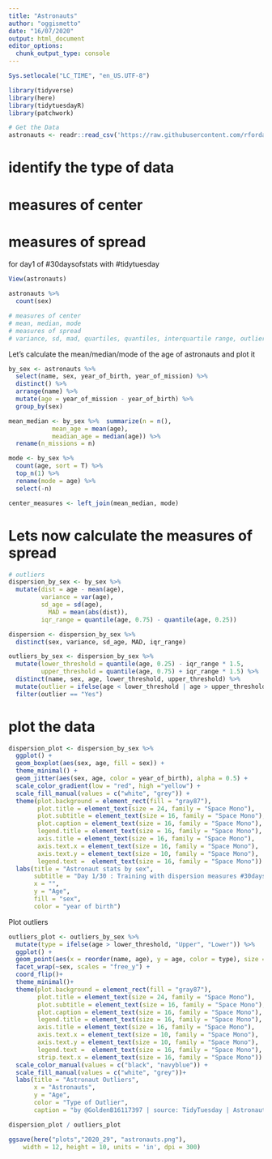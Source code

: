 ```yaml
---
title: "Astronauts"
author: "oggismetto"
date: "16/07/2020"
output: html_document
editor_options: 
  chunk_output_type: console
---
```


```r

Sys.setlocale("LC_TIME", "en_US.UTF-8")

library(tidyverse)
library(here)
library(tidytuesdayR)
library(patchwork)

# Get the Data
astronauts <- readr::read_csv('https://raw.githubusercontent.com/rfordatascience/tidytuesday/master/data/2020/2020-07-14/astronauts.csv')

```

# identify the type of data
# measures of center
# measures of spread

for day1 of #30daysofstats with #tidytuesday

```r

View(astronauts)

astronauts %>%
  count(sex)

# measures of center
# mean, median, mode
# measures of spread
# variance, sd, mad, quartiles, quantiles, interquartile range, outliers

```

Let's calculate the mean/median/mode of the age of astronauts and plot it

```r

by_sex <- astronauts %>%
  select(name, sex, year_of_birth, year_of_mission) %>%
  distinct() %>%
  arrange(name) %>%
  mutate(age = year_of_mission - year_of_birth) %>%
  group_by(sex)

mean_median <- by_sex %>%  summarize(n = n(), 
            mean_age = mean(age),
            meadian_age = median(age)) %>%
  rename(n_missions = n)

mode <- by_sex %>%
  count(age, sort = T) %>%
  top_n(1) %>%
  rename(mode = age) %>%
  select(-n)

center_measures <- left_join(mean_median, mode)

```

# Lets now calculate the measures of spread

```r

# outliers
dispersion_by_sex <- by_sex %>%
  mutate(dist = age - mean(age),
         variance = var(age),
         sd_age = sd(age),
           MAD = mean(abs(dist)),
         iqr_range = quantile(age, 0.75) - quantile(age, 0.25)) 

dispersion <- dispersion_by_sex %>%
  distinct(sex, variance, sd_age, MAD, iqr_range)

outliers_by_sex <- dispersion_by_sex %>%
  mutate(lower_threshold = quantile(age, 0.25) - iqr_range * 1.5,
         upper_threshold = quantile(age, 0.75) + iqr_range * 1.5) %>%
  distinct(name, sex, age, lower_threshold, upper_threshold) %>%
  mutate(outlier = ifelse(age < lower_threshold | age > upper_threshold, "Yes", "No")) %>%
  filter(outlier == "Yes")

```

# plot the data

```r

dispersion_plot <- dispersion_by_sex %>%
  ggplot() +
  geom_boxplot(aes(sex, age, fill = sex)) +
  theme_minimal() +
  geom_jitter(aes(sex, age, color = year_of_birth), alpha = 0.5) + 
  scale_color_gradient(low = "red", high ="yellow") +
  scale_fill_manual(values = c("white", "grey")) +
  theme(plot.background = element_rect(fill = "gray87"),
        plot.title = element_text(size = 24, family = "Space Mono"),
        plot.subtitle = element_text(size = 16, family = "Space Mono"),
        plot.caption = element_text(size = 16, family = "Space Mono"),
        legend.title = element_text(size = 16, family = "Space Mono"),
        axis.title = element_text(size = 16, family = "Space Mono"),
        axis.text.x = element_text(size = 16, family = "Space Mono"),
        axis.text.y = element_text(size = 10, family = "Space Mono"),
        legend.text =  element_text(size = 16, family = "Space Mono")) +
  labs(title = "Astronaut stats by sex",
       subtitle = "Day 1/30 : Training with dispersion measures #30daysofstats",
       x = "",
       y = "Age",
       fill = "sex",
       color = "year of birth")
```

Plot outliers

```r

outliers_plot <- outliers_by_sex %>%
  mutate(type = ifelse(age > lower_threshold, "Upper", "Lower")) %>%
  ggplot() +
  geom_point(aes(x = reorder(name, age), y = age, color = type), size = 5, alpha = 0.7) +
  facet_wrap(~sex, scales = "free_y") +
  coord_flip()+
  theme_minimal()+
  theme(plot.background = element_rect(fill = "gray87"),
        plot.title = element_text(size = 24, family = "Space Mono"),
        plot.subtitle = element_text(size = 16, family = "Space Mono"),
        plot.caption = element_text(size = 16, family = "Space Mono"),
        legend.title = element_text(size = 16, family = "Space Mono"),
        axis.title = element_text(size = 16, family = "Space Mono"),
        axis.text.x = element_text(size = 10, family = "Space Mono"),
        axis.text.y = element_text(size = 10, family = "Space Mono"),
        legend.text =  element_text(size = 16, family = "Space Mono"),
        strip.text.x = element_text(size = 16, family = "Space Mono")) +
  scale_color_manual(values = c("black", "navyblue")) +
  scale_fill_manual(values = c("white", "grey"))+
  labs(title = "Astronaut Outliers",
       x = "Astronauts",
       y = "Age",
       color = "Type of Outlier",
       caption = "by @GoldenB16117397 | source: TidyTuesday | Astronauts")

```


```r
dispersion_plot / outliers_plot

ggsave(here("plots","2020_29", "astronauts.png"), 
    width = 12, height = 10, units = 'in', dpi = 300)

```

